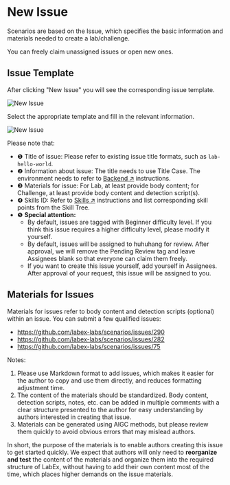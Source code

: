 # New Issue

Scenarios are based on the Issue, which specifies the basic information and materials needed to create a lab/challenge.

You can freely claim unassigned issues or open new ones.

## Issue Template

After clicking "New Issue" you will see the corresponding issue template.

![New Issue](.github/assets/new-issue.png)

Select the appropriate template and fill in the relevant information.

![New Issue](.github/assets/issue-template.png)

Please note that:

- ❶ Title of issue: Please refer to existing issue title formats, such as `lab-hello-world`.
- ❷ Information about issue: The title needs to use Title Case. The environment needs to refer to [Backend ↗](/basic/how-to-start#backend) instructions.
- ❸ Materials for issue: For Lab, at least provide body content; for Challenge, at least provide body content and detection script(s).
- ❹ Skills ID: Refer to [Skills ↗](skill-tree) instructions and list corresponding skill points from the Skill Tree.
- ❺ **Special attention:**
  - By default, issues are tagged with Beginner difficulty level. If you think this issue requires a higher difficulty level, please modify it yourself.
  - By default, issues will be assigned to huhuhang for review. After approval, we will remove the Pending Review tag and leave Assignees blank so that everyone can claim them freely.
  - If you want to create this issue yourself, add yourself in Assignees. After approval of your request, this issue will be assigned to you.

## Materials for Issues

Materials for issues refer to body content and detection scripts (optional) within an issue. You can submit a few qualified issues:

- https://github.com/labex-labs/scenarios/issues/290
- https://github.com/labex-labs/scenarios/issues/282
- https://github.com/labex-labs/scenarios/issues/75

Notes:

1. Please use Markdown format to add issues, which makes it easier for the author to copy and use them directly, and reduces formatting adjustment time.
2. The content of the materials should be standardized. Body content, detection scripts, notes, etc. can be added in multiple comments with a clear structure presented to the author for easy understanding by authors interested in creating that issue.
3. Materials can be generated using AIGC methods, but please review them quickly to avoid obvious errors that may mislead authors.

In short, the purpose of the materials is to enable authors creating this issue to get started quickly. We expect that authors will only need to **reorganize and test** the content of the materials and organize them into the required structure of LabEx, without having to add their own content most of the time, which places higher demands on the issue materials.